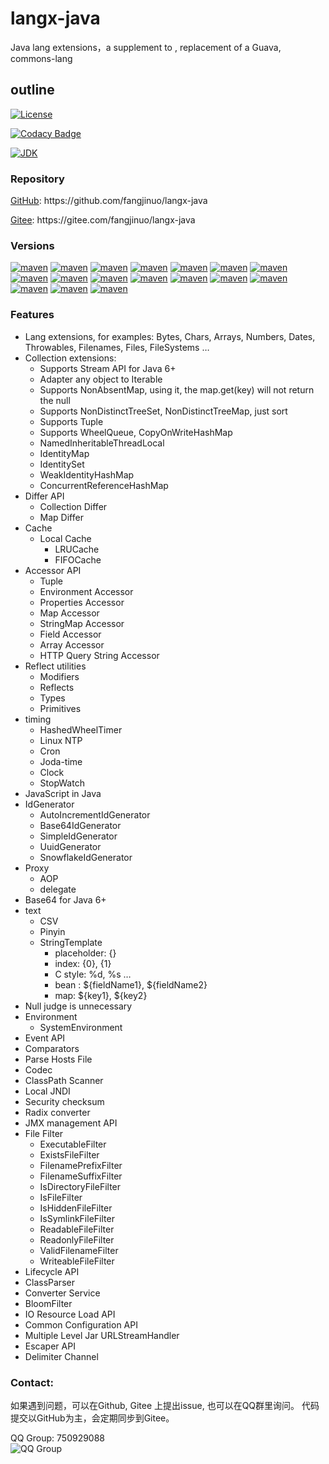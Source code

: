 # langx-java {#langx-java}
Java lang extensions，a supplement to , replacement  of a Guava, commons-lang

## outline
[![License](https://img.shields.io/badge/license-MIT-green.svg)](https://github.com/fangjinuo/langx-java/blob/master/LICENSE)

[![Codacy Badge](https://api.codacy.com/project/badge/Grade/3d8c8c9680234698b04819059c9cd6c3)](https://www.codacy.com/manual/fs1194361820/langx-java?utm_source=github.com&amp;utm_medium=referral&amp;utm_content=fangjinuo/langx-java&amp;utm_campaign=Badge_Grade)

[![JDK](https://img.shields.io/badge/JDK-1.6+-green.svg)](https://www.oracle.com/technetwork/java/javase/downloads/index.html)

### Repository

[GitHub](https://github.com/fangjinuo/langx-java): https://github.com/fangjinuo/langx-java

[Gitee](https://gitee.com/fangjinuo/langx-java): https://gitee.com/fangjinuo/langx-java


### Versions
[![maven](https://img.shields.io/badge/maven-v1.2.4-green.svg)](https://search.maven.org/search?q=g:com.github.fangjinuo.langx%20AND%20v:1.2.4)
[![maven](https://img.shields.io/badge/maven-v1.2.3-green.svg)](https://search.maven.org/search?q=g:com.github.fangjinuo.langx%20AND%20v:1.2.3)
[![maven](https://img.shields.io/badge/maven-v1.2.2-green.svg)](https://search.maven.org/search?q=g:com.github.fangjinuo.langx%20AND%20v:1.2.2)
[![maven](https://img.shields.io/badge/maven-v1.2.1-green.svg)](https://search.maven.org/search?q=g:com.github.fangjinuo.langx%20AND%20v:1.2.1)
[![maven](https://img.shields.io/badge/maven-v1.2.0-green.svg)](https://search.maven.org/search?q=g:com.github.fangjinuo.langx%20AND%20v:1.2.0)
[![maven](https://img.shields.io/badge/maven-v1.1.0-green.svg)](https://search.maven.org/search?q=g:com.github.fangjinuo.langx%20AND%20v:1.1.0)
[![maven](https://img.shields.io/badge/maven-v1.0.0-green.svg)](https://search.maven.org/search?q=g:com.github.fangjinuo.langx%20AND%20v:1.0.0)
[![maven](https://img.shields.io/badge/maven-v0.1.0-green.svg)](https://search.maven.org/search?q=g:com.github.fangjinuo.langx%20AND%20v:0.1.0)
[![maven](https://img.shields.io/badge/maven-v0.0.9-green.svg)](https://search.maven.org/search?q=g:com.github.fangjinuo.langx%20AND%20v:0.0.9)
[![maven](https://img.shields.io/badge/maven-v0.0.8-green.svg)](https://search.maven.org/search?q=g:com.github.fangjinuo.langx%20AND%20v:0.0.8)
[![maven](https://img.shields.io/badge/maven-v0.0.7-green.svg)](https://search.maven.org/search?q=g:com.github.fangjinuo.langx%20AND%20v:0.0.7)
[![maven](https://img.shields.io/badge/maven-v0.0.6-green.svg)](https://search.maven.org/search?q=g:com.github.fangjinuo.langx%20AND%20v:0.0.6)
[![maven](https://img.shields.io/badge/maven-v0.0.5-green.svg)](https://search.maven.org/search?q=g:com.github.fangjinuo.langx%20AND%20v:0.0.5)
[![maven](https://img.shields.io/badge/maven-v0.0.4-green.svg)](https://search.maven.org/search?q=g:com.github.fangjinuo.langx%20AND%20v:0.0.4)
[![maven](https://img.shields.io/badge/maven-v0.0.3-green.svg)](https://search.maven.org/search?q=g:com.github.fangjinuo.langx%20AND%20v:0.0.3)
[![maven](https://img.shields.io/badge/maven-v0.0.2-green.svg)](https://search.maven.org/search?q=g:com.github.fangjinuo.langx%20AND%20v:0.0.2)
[![maven](https://img.shields.io/badge/maven-v0.0.1-green.svg)](https://search.maven.org/search?q=g:com.github.fangjinuo.langx%20AND%20v:0.0.1)



### Features
+ Lang extensions, for examples: Bytes, Chars, Arrays, Numbers, Dates, Throwables, Filenames, Files, FileSystems ...
+ Collection extensions:
    + Supports Stream API for Java 6+
    + Adapter any object to Iterable
    + Supports NonAbsentMap, using it, the map.get(key) will not return the null
    + Supports NonDistinctTreeSet, NonDistinctTreeMap, just sort 
    + Supports Tuple
    + Supports WheelQueue, CopyOnWriteHashMap
    + NamedInheritableThreadLocal
    + IdentityMap
    + IdentitySet
    + WeakIdentityHashMap
    + ConcurrentReferenceHashMap
+ Differ API
    + Collection Differ
    + Map Differ
+ Cache
    + Local Cache
      + LRUCache
      + FIFOCache
+ Accessor API
    + Tuple
    + Environment Accessor
    + Properties Accessor
    + Map Accessor
    + StringMap Accessor
    + Field Accessor
    + Array Accessor 
    + HTTP Query String Accessor
+ Reflect utilities
    + Modifiers
    + Reflects
    + Types
    + Primitives
+ timing
    + HashedWheelTimer
    + Linux NTP
    + Cron
    + Joda-time
    + Clock
    + StopWatch
+ JavaScript in Java
+ IdGenerator
    + AutoIncrementIdGenerator
    + Base64IdGenerator
    + SimpleIdGenerator
    + UuidGenerator
    + SnowflakeIdGenerator
+ Proxy
    + AOP
    + delegate
+ Base64 for Java 6+  
+ text
    + CSV
    + Pinyin
    + StringTemplate
      + placeholder: {}
      + index:       {0}, {1}
      + C style:     %d, %s ...
      + bean :      ${fieldName1}, ${fieldName2}
      + map:         ${key1}, ${key2}
+ Null judge is unnecessary
+ Environment
    + SystemEnvironment
+ Event API  
+ Comparators
+ Parse Hosts File
+ Codec
+ ClassPath Scanner
+ Local JNDI
+ Security checksum
+ Radix converter
+ JMX management API
+ File Filter
    + ExecutableFilter
    + ExistsFileFilter
    + FilenamePrefixFilter
    + FilenameSuffixFilter
    + IsDirectoryFileFilter
    + IsFileFilter
    + IsHiddenFileFilter
    + IsSymlinkFileFilter
    + ReadableFileFilter
    + ReadonlyFileFilter
    + ValidFilenameFilter
    + WriteableFileFilter
+ Lifecycle API
+ ClassParser
+ Converter Service
+ BloomFilter
+ IO Resource Load API
+ Common Configuration API
+ Multiple Level Jar URLStreamHandler
+ Escaper API
+ Delimiter Channel


### Contact:
如果遇到问题，可以在Github, Gitee 上提出issue, 也可以在QQ群里询问。
代码提交以GitHub为主，会定期同步到Gitee。

QQ Group: 750929088   
![QQ Group](https://github.com/fangjinuo/sqlhelper/blob/master/_images/qq_group.png)


